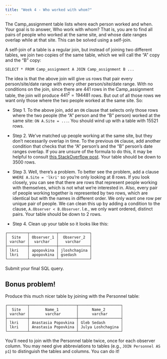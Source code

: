 ```yaml
---
title: "Week 4 - Who worked with whom?"
---
```


The Camp_assignment table lists where each person worked and when. Your goal is to answer, Who work with whom? That is, you are to find all pairs of people who worked at the same site, and whose date ranges overlap while at that site. This can be solved using a self-join.

A self-join of a table is a regular join, but instead of joining two different tables, we join two copies of the same table, which we will call the "A" copy and the "B" copy:

```         
SELECT * FROM Camp_assignment A JOIN Camp_assignment B ...
```

The idea is that the above join will give us rows that pair every person/site/date range with every other person/site/date range. With no conditions on the join, since there are $441$ rows in the Camp_assignment table, the join will produce $441^2 = 194481$ rows. But out of all those rows we want only those where the two people worked at the same site. So:

-   Step 1. To the above join, add an `ON` clause that selects only those rows where the two people (the "A" person and the "B" person) worked at the same site: `ON A.Site = ...`. You should wind up with a table with $15521$ rows.

-   Step 2. We've matched up people working at the same site, but they don't necessarily overlap in time. To the previous `ON` clause, add another condition that checks that the "A" person's and the "B" person's date ranges overlap. If you are unsure of the formula to do this, it may be helpful to consult [this StackOverflow post](https://stackoverflow.com/questions/325933/determine-whether-two-date-ranges-overlap/325964). Your table should be down to $3500$ rows.

-   Step 3. Well, there's a problem. To better see the problem, add a clause `WHERE A.Site = 'lkri'` so you're only looking at $8$ rows. If you look closely, you can see that there are rows that represent people working with themselves, which is not what we're interested in. Also, every pair of people working together is represented by two rows, which are identical but with the names in different order. We only want one row per unique pair of people. We can clean this up by adding a condition to the clause, `A.Observer < B.Observer`. I.e., we only want ordered, distinct pairs. Your table should be down to $2$ rows.

-   Step 4. Clean up your table so it looks like this:

```         
┌─────────┬────────────┬──────────────┐
│  Site   │ Observer_1 │  Observer_2  │
│ varchar │  varchar   │   varchar    │
├─────────┼────────────┼──────────────┤
│ lkri    │ apopovkina │ jloshchagina │
│ lkri    │ apopovkina │ gsedash      │
└─────────┴────────────┴──────────────┘
```

Submit your final SQL query.

## Bonus problem!

Produce this much nicer table by joining with the Personnel table:

```         
┌─────────┬─────────────────────┬───────────────────┐
│  Site   │       Name_1        │      Name_2       │
│ varchar │       varchar       │      varchar      │
├─────────┼─────────────────────┼───────────────────┤
│ lkri    │ Anastasia Popovkina │ Gleb Sedash       │
│ lkri    │ Anastasia Popovkina │ Julya Loshchagina │
└─────────┴─────────────────────┴───────────────────┘
```

You'll need to join with the Personnel table twice, once for each observer column. You may need give abbreviations to tables (e.g., `JOIN Personnel AS p1`) to distinguish the tables and columns. You can do it!
